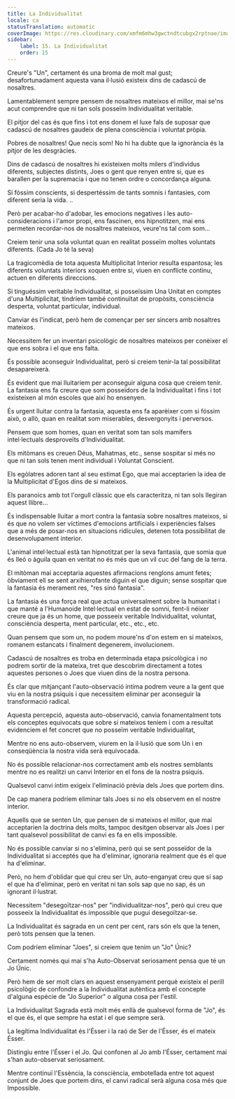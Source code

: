 ```yaml
---
title: La Individualitat
locale: ca
statusTranslation: automatic
coverImage: https://res.cloudinary.com/xmfm6mhw3gwctndtcubgx2rptnae/image/upload/v1740468922/small_cover_tratado_de_psicologia_revolucionaria_a4c0dca4e0.webp
sidebar:
    label: 15. La Individualitat
    order: 15
---
```

Creure's "Un", certament és una broma de molt mal gust; desafortunadament aquesta vana il·lusió existeix dins de cadascú de nosaltres.

Lamentablement sempre pensem de nosaltres mateixos el millor, mai se'ns acut comprendre que ni tan sols posseïm Individualitat veritable.

El pitjor del cas és que fins i tot ens donem el luxe fals de suposar que cadascú de nosaltres gaudeix de plena consciència i voluntat pròpia.

Pobres de nosaltres! Que necis som! No hi ha dubte que la ignorància és la pitjor de les desgràcies.

Dins de cadascú de nosaltres hi existeixen molts milers d'individus diferents, subjectes distints, Joes o gent que renyen entre si, que es barallen per la supremacia i que no tenen ordre o concordança alguna.

Si fóssim conscients, si despertéssim de tants somnis i fantasies, com diferent seria la vida. ..

Però per acabar-ho d'adobar, les emocions negatives i les auto-consideracions i l'amor propi, ens fascinen, ens hipnotitzen, mai ens permeten recordar-nos de nosaltres mateixos, veure'ns tal com som...

Creiem tenir una sola voluntat quan en realitat posseïm moltes voluntats diferents. (Cada Jo té la seva)

La tragicomèdia de tota aquesta Multiplicitat Interior resulta espantosa; les diferents voluntats interiors xoquen entre si, viuen en conflicte continu, actuen en diferents direccions.

Si tinguéssim veritable Individualitat, si posseïssim Una Unitat en comptes d'una Multiplicitat, tindríem també continuïtat de propòsits, consciència desperta, voluntat particular, individual.

Canviar és l'indicat, però hem de començar per ser sincers amb nosaltres mateixos.

Necessitem fer un inventari psicològic de nosaltres mateixos per conèixer el que ens sobra i el que ens falta.

És possible aconseguir Individualitat, però si creiem tenir-la tal possibilitat desapareixerà.

És evident que mai lluitaríem per aconseguir alguna cosa que creiem tenir. La fantasia ens fa creure que som posseïdors de la Individualitat i fins i tot existeixen al món escoles que així ho ensenyen.

És urgent lluitar contra la fantasia, aquesta ens fa aparèixer com si fóssim això, o allò, quan en realitat som miserables, desvergonyits i perversos.

Pensem que som homes, quan en veritat som tan sols mamífers intel·lectuals desproveïts d'Individualitat.

Els mitòmans es creuen Déus, Mahatmas, etc., sense sospitar si més no que ni tan sols tenen ment individual i Voluntat Conscient.

Els egòlatres adoren tant al seu estimat Ego, que mai acceptarien la idea de la Multiplicitat d'Egos dins de si mateixos.

Els paranoics amb tot l'orgull clàssic que els caracteritza, ni tan sols llegiran aquest llibre...

És indispensable lluitar a mort contra la fantasia sobre nosaltres mateixos, si és que no volem ser víctimes d'emocions artificials i experiències falses que a més de posar-nos en situacions ridícules, detenen tota possibilitat de desenvolupament interior.

L'animal intel·lectual està tan hipnotitzat per la seva fantasia, que somia que és lleó o àguila quan en veritat no és més que un vil cuc del fang de la terra.

El mitòman mai acceptaria aquestes afirmacions renglons amunt fetes; òbviament ell se sent arxihierofante diguin el que diguin; sense sospitar que la fantasia és merament res, "res sinó fantasia".

La fantasia és una força real que actua universalment sobre la humanitat i que manté a l'Humanoide Intel·lectual en estat de somni, fent-li néixer creure que ja és un home, que posseeix veritable Individualitat, voluntat, consciència desperta, ment particular, etc., etc., etc.

Quan pensem que som un, no podem moure'ns d'on estem en si mateixos, romanem estancats i finalment degenerem, involucionem.

Cadascú de nosaltres es troba en determinada etapa psicològica i no podrem sortir de la mateixa, tret que descobrim directament a totes aquestes persones o Joes que viuen dins de la nostra persona.

És clar que mitjançant l'auto-observació íntima podrem veure a la gent que viu en la nostra psiquis i que necessitem eliminar per aconseguir la transformació radical.

Aquesta percepció, aquesta auto-observació, canvia fonamentalment tots els conceptes equivocats que sobre si mateixos teníem i com a resultat evidenciem el fet concret que no posseïm veritable Individualitat,

Mentre no ens auto-observem, viurem en la il·lusió que som Un i en conseqüència la nostra vida serà equivocada.

No és possible relacionar-nos correctament amb els nostres semblants mentre no es realitzi un canvi Interior en el fons de la nostra psiquis.

Qualsevol canvi íntim exigeix l'eliminació prèvia dels Joes que portem dins.

De cap manera podríem eliminar tals Joes si no els observem en el nostre interior.

Aquells que se senten Un, que pensen de si mateixos el millor, que mai acceptarien la doctrina dels molts, tampoc desitgen observar als Joes i per tant qualsevol possibilitat de canvi es fa en ells impossible.

No és possible canviar si no s'elimina, però qui se sent posseïdor de la Individualitat si acceptés que ha d'eliminar, ignoraria realment que és el que ha d'eliminar.

Però, no hem d'oblidar que qui creu ser Un, auto-enganyat creu que sí sap el que ha d'eliminar, però en veritat ni tan sols sap que no sap, és un ignorant il·lustrat.

Necessitem "desegoïtzar-nos" per "individualitzar-nos", però qui creu que posseeix la Individualitat és impossible que pugui desegoïtzar-se.

La Individualitat és sagrada en un cent per cent, rars són els que la tenen, però tots pensen que la tenen.

Com podríem eliminar "Joes", si creiem que tenim un "Jo" Únic?

Certament només qui mai s'ha Auto-Observat seriosament pensa que té un Jo Únic.

Però hem de ser molt clars en aquest ensenyament perquè existeix el perill psicològic de confondre a la Individualitat autèntica amb el concepte d'alguna espècie de "Jo Superior" o alguna cosa per l'estil.

La Individualitat Sagrada està molt més enllà de qualsevol forma de "Jo", és el que és, el que sempre ha estat i el que sempre serà.

La legítima Individualitat és l'Ésser i la raó de Ser de l'Ésser, és el mateix Ésser.

Distingiu entre l'Ésser i el Jo. Qui confonen al Jo amb l'Ésser, certament mai s'han auto-observat seriosament.

Mentre continuï l'Essència, la consciència, embotellada entre tot aquest conjunt de Joes que portem dins, el canvi radical serà alguna cosa més que Impossible.

